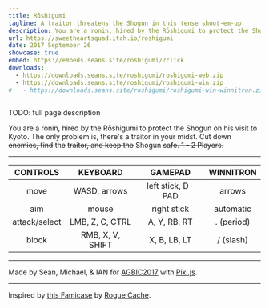 ```yaml
---
title: Rōshigumi
tagline: A traitor threatens the Shogun in this tense shoot-em-up.
description: You are a ronin, hired by the Rōshigumi to protect the Shogun on his visit to Kyoto. The only problem is, there's a traitor in your midst.
url: https://sweetheartsquad.itch.io/roshigumi
date: 2017 September 26
showcase: true
embed: https://embeds.seans.site/roshigumi/?click
downloads:
  - https://downloads.seans.site/roshigumi/roshigumi-web.zip
  - https://downloads.seans.site/roshigumi/roshigumi-win.zip
#   - https://downloads.seans.site/roshigumi/roshigumi-win-winnitron.zip
---
```


TODO: full page description



You are a ronin, hired by the Rōshigumi to protect the Shogun on his visit to Kyoto. The only problem is, there's a traitor in your midst. Cut down <del>enemies, find</del> the <del>traitor, and keep the</del> Shogun <del>safe. 1 - 2 Players.</del>

---

<table style="text-align: center; width: 100%;">
	<thead>
		<tr>
			<th>CONTROLS</th>
			<th>KEYBOARD</th>
			<th>GAMEPAD</th>
			<th>WINNITRON</th>
		</tr>
	</thead>
	<tbody>
		<tr>
			<td>move</td>
			<td>WASD, arrows</td>
			<td>left stick, D-PAD</td>
			<td>arrows</td>
		</tr>
		<tr>
			<td>aim</td>
			<td>mouse</td>
			<td>right stick</td>
			<td>automatic</td>
		</tr>
		<tr>
			<td>attack/select</td>
			<td>LMB, Z, C, CTRL</td>
			<td>A, Y, RB, RT</td>
			<td>. (period)</td>
		</tr>
		<tr>
			<td>block</td>
			<td>RMB, X, V, SHIFT</td>
			<td>X, B, LB, LT</td>
			<td>/ (slash)</td>
		</tr>
	</tbody></table>

---

Made by Sean, Michael, & IAN for [AGBIC2017](https://itch.io/jam/a-game-by-its-cover-2017) with [Pixi.js](http://www.pixijs.com/).

---

Inspired by [this Famicase](http://famicase.com/17/softs/004.html) by [Rogue Cache](http://www.roguecache.com/).
